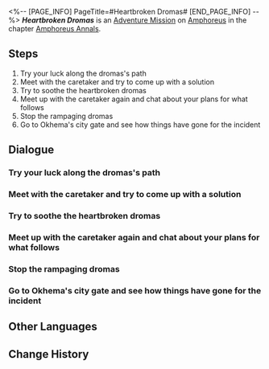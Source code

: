 <%-- [PAGE_INFO]
PageTitle=#Heartbroken Dromas#
[END_PAGE_INFO] --%>
{{Stub|Dialogue.}}
{{Mission Infobox
|id            = 5000412
|title         = 
|image         = <!--Mission Heartbroken Dromas.png-->
|type          = Adventure
|event_name    = 
|chapter       = Amphoreus Annals
|requirements  = [[Trailblaze Mission]] ''[[Witch's Mirrored Reversal]]'' completed
|summary       = <!--official mission summary from Fate's Atlas-->
|characters    = ??; Bard by the Roadside; Dromas Caretaker; Friendly Kremnoan; Gorgeous Dromas; Heartbroken Dromas; Impetuous Kremnoan; Kokopo III; Rational Kremnoan; Trailblazer
|startLocation = [[Amphoreus]] - [["Eternal Holy City" Okhema]]
|world         = Amphoreus
|area          = "Eternal Holy City" Okhema
|prev          = 
|next          = 
|rewards       = Stellar Jade*10; Condensed Aether*2; Credit*5,000
}}
'''''Heartbroken Dromas''''' is an [[Adventure Mission]] on [[Amphoreus]] in the chapter [[Amphoreus Annals]].

==Steps==
# Try your luck along the dromas's path
# Meet with the caretaker and try to come up with a solution
# Try to soothe the heartbroken dromas
# Meet up with the caretaker again and chat about your plans for what follows
# Stop the rampaging dromas
# Go to Okhema's city gate and see how things have gone for the incident

<!--
==Gameplay Notes==

--><!--
==Trial Character==

-->
==Dialogue==
{{Stub Dialogue}}
===Try your luck along the dromas's path{{subst:void|<!--500041201-->}}===
{{Mission Description|type=adventure|location="Eternal Holy City" Okhema|It is said that in Okhema, the unfortunate will be knocked over by a dromas. Are you one of the "lucky" ones?}}
{{Dialogue Start}}
:{{tx}}
{{Dialogue End}}

===Meet with the caretaker and try to come up with a solution{{subst:void|<!--500041202-->}}===
{{Mission Description|type=adventure|location="Eternal Holy City" Okhema|update|Even if it's just for the compensation, you need to figure out where this dromas came from. But first, you need to calm it down.}}
{{Dialogue Start}}
:{{tx}}
{{Dialogue End}}

===Try to soothe the heartbroken dromas{{subst:void|<!--500041203-->}}===
{{Mission Description|type=adventure|location="Eternal Holy City" Okhema|update|Now, try to solve this dromas's woes.}}
{{Dialogue Start}}
:{{tx}}
{{Dialogue End}}

===Meet up with the caretaker again and chat about your plans for what follows{{subst:void|<!--500041206-->}}===
{{Mission Description|type=adventure|location="Eternal Holy City" Okhema|update|You tried everything you can think of, but nothing worked... Go chat with the caretaker again.}}
{{Dialogue Start}}
:{{tx}}
{{Dialogue End}}

===Stop the rampaging dromas{{subst:void|<!--500041207-->}}===
{{Mission Description|type=adventure|location="Eternal Holy City" Okhema|update|Now, you must enter the fray and stop this reckless dromas!}}
{{Dialogue Start}}
:{{tx}}
{{Dialogue End}}

===Go to Okhema's city gate and see how things have gone for the incident{{subst:void|<!--500041208-->}}===
{{Mission Description|type=adventure|location="Eternal Holy City" Okhema|update|Some Kremnoans plan to return home and wish to take this dromas. Go see how things are unfolding with them.}}
{{Dialogue Start}}
:{{tx}}
{{Dialogue End}}

==Other Languages==
{{Other Languages
|en   = Heartbroken Dromas
|zhs  = 失恋的大地兽
|zht  = 失戀的大地獸
|ja   = 恋に破れた大地獣
|ko   = 실연당한 드로마스
|es   = Droma con el corazón partío
|fr   = Draka au cœur brisé
|ru   = Разбитое сердце геозавра
|th   = อสูรธรณีอกหัก
|vi   = Thú Đại Địa Thất Tình
|de   = Droma mit Liebeskummer
|id   = Dromas yang Patah Hati
|pt   = Dromas de Coração Partido
}}

==Change History==
{{Change History|3.2}}
